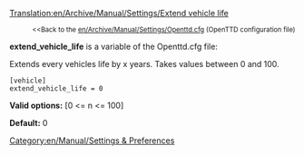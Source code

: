 [[Translation:en/Archive/Manual/Settings/Extend vehicle life]]

:<small><<Back to the [[en/Archive/Manual/Settings/Openttd.cfg]] (OpenTTD configuration file)</small>


'''extend_vehicle_life''' is a variable of the Openttd.cfg file:

Extends every vehicles life by x years. Takes values between 0 and 100.

<pre>
[vehicle]
extend_vehicle_life = 0
</pre>

'''Valid options:''' [0 <= n <= 100]

'''Default:''' 0

[[Category:en/Manual/Settings & Preferences]]